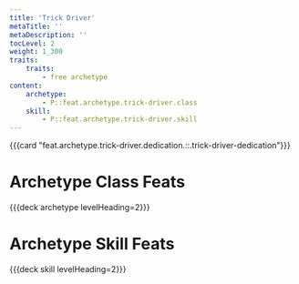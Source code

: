 ```yaml
---
title: 'Trick Driver'
metaTitle: ''
metaDescription: ''
tocLevel: 2
weight: 1_300
traits:
    traits:
        - free archetype
content:
    archetype:
        - P::feat.archetype.trick-driver.class
    skill:
        - P::feat.archetype.trick-driver.skill
---
```


{{{card "feat.archetype.trick-driver.dedication.::.trick-driver-dedication"}}}

# Archetype Class Feats

{{{deck archetype levelHeading=2}}}

# Archetype Skill Feats

{{{deck skill levelHeading=2}}}
